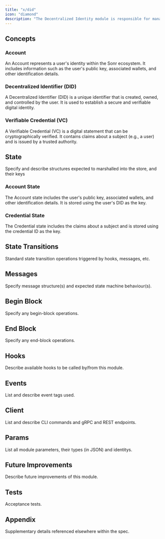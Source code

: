 ```yaml
---
title: "x/did"
icon: "diamond"
description: "The Decentralized Identity module is responsible for managing native Sonr Accounts, their derived wallets, and associated user identification information."
---
```


## Concepts

### Account

An Account represents a user's identity within the Sonr ecosystem. It includes information such as the user's public key, associated wallets, and other identification details.

### Decentralized Identifier (DID)

A Decentralized Identifier (DID) is a unique identifier that is created, owned, and controlled by the user. It is used to establish a secure and verifiable digital identity.

### Verifiable Credential (VC)

A Verifiable Credential (VC) is a digital statement that can be cryptographically verified. It contains claims about a subject (e.g., a user) and is issued by a trusted authority.

## State

Specify and describe structures expected to marshalled into the store, and their keys

### Account State

The Account state includes the user's public key, associated wallets, and other identification details. It is stored using the user's DID as the key.

### Credential State

The Credential state includes the claims about a subject and is stored using the credential ID as the key.

## State Transitions

Standard state transition operations triggered by hooks, messages, etc.

## Messages

Specify message structure(s) and expected state machine behaviour(s).

## Begin Block

Specify any begin-block operations.

## End Block

Specify any end-block operations.

## Hooks

Describe available hooks to be called by/from this module.

## Events

List and describe event tags used.

## Client

List and describe CLI commands and gRPC and REST endpoints.

## Params

List all module parameters, their types (in JSON) and identitys.

## Future Improvements

Describe future improvements of this module.

## Tests

Acceptance tests.

## Appendix

Supplementary details referenced elsewhere within the spec.
